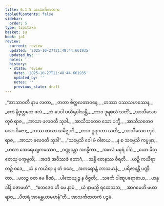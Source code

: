 ```yaml
---
title: 6.1.5 အာသင်္ကဇာတက
tableOfContents: false
sidebar:
  order: 5
type: tipitaka
basket: su
book: ja1
review:
  current: review
  updated: '2025-10-27T21:48:44.661935'
  updated_by: ''
  notes: ''
  history:
  - state: review
    date: '2025-10-27T21:48:44.661935'
    updated_by: ''
    notes: ''
    previous_state: draft
---
```



<ReviewStatus review={frontmatter.review} showDetails={true} />

<HypothesisAnnotation frontmatter={frontmatter} />

<DynamicBreadcrumb />

<Division number="26" book="ja1" e="ch" v="22" p="140">

<Paragraph number="1347" type="verses" book="ja1">
_“အာသာဝတီ နာမ လတာ,_  
_ဇာတာ စိတ္တလတာဝနေ;_  
_တဿာ ဝဿသဟဿေန,_  
_ဧကံ နိဗ္ဗတ္တတေ ဖလံ._  

</Paragraph>

</Division>
<Division number="27" book="ja1" e="ch" v="22" p="140">

<Paragraph number="1348" type="verses" book="ja1">
_တံ ဒေဝါ ပယိရုပါသန္တိ,_  
_တာဝ ဒူရဖလံ သတိံ;_  
_အာသီသေဝ တုဝံ ရာဇ,_  
_အာသာ ဖလဝတီ သုခါ._  

</Paragraph>

</Division>
<Division number="28" book="ja1" e="ch" v="22" p="140">

<Paragraph number="1349" type="verses" book="ja1">
_အာသီသတေဝ သော ပက္ခီ,_  
_အာသီသတေဝ သော ဒိဇော;_  
_တဿ စာသာ သမိဇ္ဈတိ,_  
_တာဝ ဒူရဂတာ သတီ;_  
_အာသီသေဝ တုဝံ ရာဇ,_  
_အာသာ ဖလဝတီ သုခါ”._  

</Paragraph>

</Division>
<Division number="29" book="ja1" e="ch" v="22" p="140">

<Paragraph number="1350" type="verses" book="ja1">
_“သမ္ပေသိ ခေါ မံ ဝါစာယ,_  
_န စ သမ္ပေသိ ကမ္မုနာ;_  
_မာလာ သေရေယျကဿေဝ,_  
_ဝဏ္ဏဝန္တာ အဂန္ဓိကာ._  

</Paragraph>

</Division>
<Division number="30" book="ja1" e="ch" v="22" p="140">

<Paragraph number="1351" type="verses" book="ja1">
_အဖလံ မဓုရံ ဝါစံ,_  
_ယော မိတ္တေသု ပကုဗ္ဗတိ;_  
_အဒဒံ အဝိဿဇံ ဘောဂံ,_  
_သန္ဓိ တေနဿ ဇီရတိ._  

</Paragraph>

</Division>
<Division number="31" book="ja1" e="ch" v="22" p="140">

<Paragraph number="1352" type="verses" book="ja1">
_ယဉှိ ကယိရာ တဉှိ ဝဒေ,_  
_ယံ န ကယိရာ န တံ ဝဒေ;_  
_အကရောန္တံ ဘာသမာနံ,_  
_ပရိဇာနန္တိ ပဏ္ဍိတာ._  

</Paragraph>

</Division>
<Division number="32" book="ja1" e="ch" v="22" p="140">

<Paragraph number="1353" type="verses" book="ja1">
_ဗလဉ္စ ဝတ မေ ခီဏံ,_  
_ပါထေယျဉ္စ န ဝိဇ္ဇတိ;_  
_သင်္ကေ ပါဏူပရောဓာယ,_  
_ဟန္ဒ ဒါနိ ဝဇာမဟံ”._  

</Paragraph>

</Division>
<Division number="33" book="ja1" e="ch" v="22" p="141">

<Paragraph number="1354" type="verses" book="ja1">
_“ဧတဒေဝ ဟိ မေ နာမံ,_  
_ယံ နာမသ္မိ ရထေသဘ;_  
_အာဂမေဟိ မဟာရာဇ,_  
_ပိတရံ အာမန္တယာမဟန်”တိ._  


</Paragraph>
</Division>

<Paragraph number="1355" type="center" book="ja1">
အာသင်္ကဇာတကံ ပဉ္စမံ.
</Paragraph>